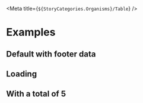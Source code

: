 
<Meta title={`${StoryCategories.Organisms}/Table`} />

<Docs />

# Examples

## Default with footer data

<Canvas>
    <div class="h-[38rem] w-full">
        <p-table
            enable-row-selection={false}
            selection-key="date"
            can-select-key="canSelect"
            items='[{"date":"01\/01\/2022","hours":8,"status":"Ingediend", "canSelect": true},{"date":"02\/01\/2022","hours":6.5,"status":"Ingediend", "canSelect": true},{"date":"03\/01\/2022","hours":8,"status":"Goedgekeurd", "canSelect": true},{"date":"08\/01\/2022","hours":8,"status":"Goedgekeurd", "canSelect": true},{"date":"09\/01\/2022","hours":8,"status":"Afgekeurd", "canSelect": true},{"date":"10\/01\/2022","hours":8,"status":"Afgekeurd", "canSelect": true}]'
            total={32}
        >
            <p-table-column
                type="th"
                name="Datum"
                path="date"
                sizes={8}
            ></p-table-column>
            <p-table-column
                name="Uren"
                path="hours"
                align="end"
                sizes={2}
            ></p-table-column>
            <p-table-column
                path="status"
                align="end"
                sizes={2}
            ></p-table-column>
        </p-table>
    </div>
</Canvas>

## Loading

<Canvas>
    <div class="h-[31rem] w-full">
        <p-table
            selection-key="date"
            can-select-key="canSelect"
            items='[{"date":"01\/01\/2022","hours":8,"status":"Ingediend", "canSelect": true},{"date":"02\/01\/2022","hours":6.5,"status":"Ingediend", "canSelect": true},{"date":"03\/01\/2022","hours":8,"status":"Goedgekeurd", "canSelect": true},{"date":"08\/01\/2022","hours":8,"status":"Goedgekeurd", "canSelect": true},{"date":"09\/01\/2022","hours":8,"status":"Afgekeurd", "canSelect": true},{"date":"10\/01\/2022","hours":8,"status":"Afgekeurd", "canSelect": true}]'
            total={32}
            loading={true}
        >
            <p-table-column
                type="th"
                name="Datum"
                path="date"
                sizes={8}
            ></p-table-column>
            <p-table-column
                name="Uren"
                path="hours"
                align="end"
                sizes={2}
            ></p-table-column>
            <p-table-column
                path="status"
                align="end"
                sizes={2}
            ></p-table-column>
        </p-table>
    </div>
</Canvas>

## With a total of 5

<Canvas>
    <div class="h-[38rem] w-full">
        <p-table
            selection-key="date"
            can-select-key="canSelect"
            items='[{"date":"01\/01\/2022","hours":8,"status":"Ingediend", "canSelect": true},{"date":"02\/01\/2022","hours":6.5,"status":"Ingediend", "canSelect": true},{"date":"03\/01\/2022","hours":8,"status":"Goedgekeurd", "canSelect": true},{"date":"08\/01\/2022","hours":8,"status":"Goedgekeurd", "canSelect": true},{"date":"09\/01\/2022","hours":8,"status":"Afgekeurd", "canSelect": true},{"date":"10\/01\/2022","hours":8,"status":"Afgekeurd", "canSelect": true}]'
            total={5}
        >
            <p-table-column
                type="th"
                name="Datum"
                path="date"
                sizes={8}
            ></p-table-column>
            <p-table-column
                name="Uren"
                path="hours"
                align="end"
                sizes={2}
            ></p-table-column>
            <p-table-column
                path="status"
                align="end"
                sizes={2}
            ></p-table-column>
        </p-table>
    </div>
</Canvas>
